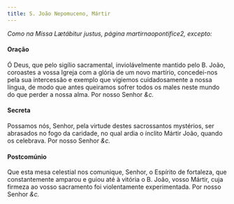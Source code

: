 ```yaml
---
title: S. João Nepomuceno, Mártir
---
```


<em>Como na Missa Lætábitur justus, página martirnaopontifice2, excepto:</em>

<h4 class="text-center">Oração</h4>
<div class="container-fluid">
  <div class="row">
    <div class="col-6 dropcaps text-justify"></div>
    <div class="col-6 dropcaps text-justify">
      Ó Deus, que pelo sigílio sacramental, inviolávelmente mantido pelo B.
      João, coroastes a vossa Igreja com a glória de um novo martírio,
      concedei-nos pela sua intercessão e exemplo que vigiemos cuidadosamente a
      nossa língua, de modo que antes queiramos sofrer todos os males neste
      mundo do que perder a nossa alma. Por nosso Senhor <em>&c.</em>
    </div>
  </div>
</div>

<h4 class="text-center">Secreta</h4>
<div class="container-fluid">
  <div class="row">
    <div class="col-6 dropcaps text-justify"></div>
    <div class="col-6 dropcaps text-justify">
      Possamos nós, Senhor, pela virtude destes sacrossantos mystérios, ser
      abrasados no fogo da caridade, no qual ardia o ínclito Mártir João, quando
      os celebrava. Por nosso Senhor <em>&c.</em>
    </div>
  </div>
</div>

<h4 class="text-center">Postcomúnio</h4>
<div class="container-fluid">
  <div class="row">
    <div class="col-6 dropcaps text-justify"></div>
    <div class="col-6 dropcaps text-justify">
      Que esta mesa celestial nos comunique, Senhor, o Espírito de fortaleza,
      que constantemente amparou e guiou até à vitória o B. João, vosso Mártir,
      cuja firmeza ao vosso sacramento foi violentamente experimentada. Por
      nosso Senhor <em>&c.</em>
    </div>
  </div>
</div>

